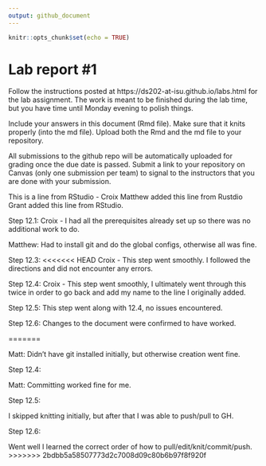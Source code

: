 ```yaml
---
output: github_document
---
```


<!-- README.md is generated from README.Rmd. Please edit the README.Rmd file -->


```r
knitr::opts_chunk$set(echo = TRUE)
```

# Lab report #1

Follow the instructions posted at https://ds202-at-isu.github.io/labs.html for the lab assignment. The work is meant to be finished during the lab time, but you have time until Monday evening to polish things.

Include your answers in this document (Rmd file). Make sure that it knits properly (into the md file). Upload both the Rmd and the md file to your repository.  

All submissions to the github repo will be automatically uploaded for grading once the due date is passed.
Submit a link to your repository on Canvas (only one submission per team) to signal to the instructors that you are done with your submission.

This is a line from RStudio - Croix
Matthew added this line from Rustdio
Grant added this line from RStudio.

Step 12.1: 
Croix - I had all the prerequisites already set up so there was no additional work to do.

Matthew: Had to install git and do the global configs, otherwise all was fine.

Step 12.3: 
<<<<<<< HEAD
Croix - This step went smoothly. I followed the directions and did not encounter any errors.



Step 12.4:
Croix - This step went smoothly, I ultimately went through this twice in order to go back and add my name to the line I originally added.



Step 12.5:
This step went along with 12.4, no issues encountered.


Step 12.6:
Changes to the document were confirmed to have worked. 

=======

Matt: Didn't have git installed initially, but otherwise creation went fine.


Step 12.4:

Matt: Committing worked fine for me.


Step 12.5:

I skipped knitting initially, but after that I was able to push/pull to GH.

Step 12.6:

Went well I learned the correct order of how to pull/edit/knit/commit/push.
>>>>>>> 2bdbb5a58507773d2c7008d09c80b6b97f8f920f

